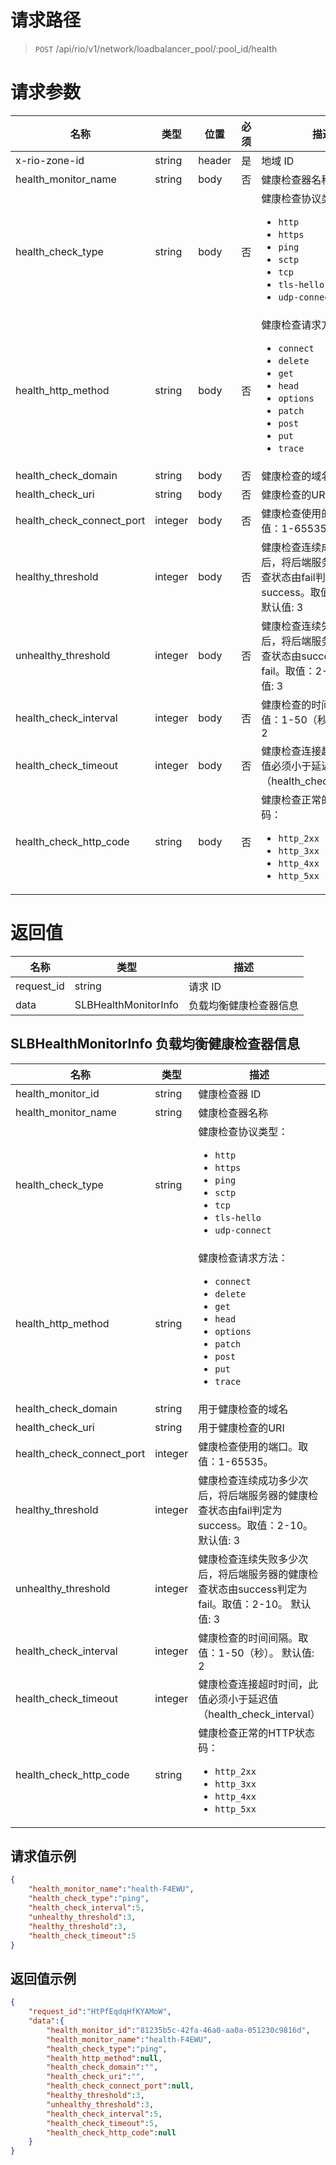 <style>.topic-content-wrap .topic-detail table thead th { word-break: keep-all; }</style>


# 请求路径
> `POST` /api/rio/v1/network/loadbalancer_pool/:pool_id/health


# 请求参数
名称 | 类型 | 位置 | 必须 | 描述 
----- | ----- | ----- | ----- | ----- 
x-rio-zone-id           | string | header| 是 | 地域 ID
health_monitor_name			| string 	| body | 否 | 健康检查器名称
health_check_type			| string 	| body | 否 | 健康检查协议类型：<ul><li>`http`</li><li>`https`</li><li>`ping`</li><li>`sctp`</li><li>`tcp`</li><li>`tls-hello`</li><li>`udp-connect`</li></ul> 
health_http_method			| string 	| body | 否 | 健康检查请求方法：<ul><li>`connect`</li><li>`delete`</li><li>`get`</li><li>`head`</li><li>`options`</li><li>`patch`</li><li>`post`</li><li>`put`</li><li>`trace`</li></ul> 
health_check_domain			| string 	| body | 否 | 健康检查的域名
health_check_uri			| string 	| body | 否 | 健康检查的URI
health_check_connect_port	| integer 	| body | 否 | 健康检查使用的端口。取值：1-65535。
healthy_threshold			| integer 	| body | 否 | 健康检查连续成功多少次后，将后端服务器的健康检查状态由fail判定为success。取值：2-10。 默认值: 3
unhealthy_threshold			| integer 	| body | 否 | 健康检查连续失败多少次后，将后端服务器的健康检查状态由success判定为fail。取值：2-10。 默认值: 3
health_check_interval		| integer 	| body | 否 | 健康检查的时间间隔。取值：1-50（秒）。 默认值: 2
health_check_timeout		| integer 	| body | 否 | 健康检查连接超时时间，此值必须小于延迟值（health_check_interval）
health_check_http_code		| string 	| body | 否 | 健康检查正常的HTTP状态码：<ul><li>`http_2xx`</li><li>`http_3xx`</li><li>`http_4xx`</li><li>`http_5xx`</li></ul>


# 返回值
名称 | 类型 |  描述
----- | ----- | -----
request_id	| string  | 请求 ID
data		| SLBHealthMonitorInfo    | 负载均衡健康检查器信息

## SLBHealthMonitorInfo 负载均衡健康检查器信息
名称 | 类型 |  描述
----- | ----- | -----
health_monitor_id			| string	| 健康检查器 ID
health_monitor_name			| string	| 健康检查器名称
health_check_type			| string	| 健康检查协议类型：<ul><li>`http`</li><li>`https`</li><li>`ping`</li><li>`sctp`</li><li>`tcp`</li><li>`tls-hello`</li><li>`udp-connect`</li></ul> 
health_http_method			| string	| 健康检查请求方法：<ul><li>`connect`</li><li>`delete`</li><li>`get`</li><li>`head`</li><li>`options`</li><li>`patch`</li><li>`post`</li><li>`put`</li><li>`trace`</li></ul> 
health_check_domain			| string	| 用于健康检查的域名
health_check_uri			| string	| 用于健康检查的URI
health_check_connect_port	| integer	| 健康检查使用的端口。取值：1-65535。
healthy_threshold			| integer	| 健康检查连续成功多少次后，将后端服务器的健康检查状态由fail判定为success。取值：2-10。 默认值: 3
unhealthy_threshold			| integer	| 健康检查连续失败多少次后，将后端服务器的健康检查状态由success判定为fail。取值：2-10。 默认值: 3
health_check_interval		| integer	| 健康检查的时间间隔。取值：1-50（秒）。 默认值: 2
health_check_timeout		| integer	| 健康检查连接超时时间，此值必须小于延迟值（health_check_interval）
health_check_http_code		| string	| 健康检查正常的HTTP状态码：<ul><li>`http_2xx`</li><li>`http_3xx`</li><li>`http_4xx`</li><li>`http_5xx`</li></ul> 

## 请求值示例
```json
{
    "health_monitor_name":"health-F4EWU",
    "health_check_type":"ping",
    "health_check_interval":5,
    "unhealthy_threshold":3,
    "healthy_threshold":3,
    "health_check_timeout":5
}
```

## 返回值示例
```json
{
    "request_id":"HtPfEqdqHfKYAMoW",
    "data":{
        "health_monitor_id":"81235b5c-42fa-46a0-aa0a-051230c9816d",
        "health_monitor_name":"health-F4EWU",
        "health_check_type":"ping",
        "health_http_method":null,
        "health_check_domain":"",
        "health_check_uri":"",
        "health_check_connect_port":null,
        "healthy_threshold":3,
        "unhealthy_threshold":3,
        "health_check_interval":5,
        "health_check_timeout":5,
        "health_check_http_code":null
    }
}
```